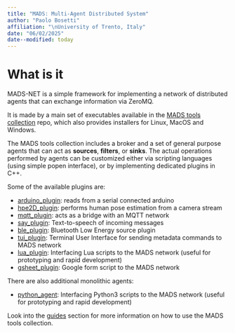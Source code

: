 ```yaml
---
title: "MADS: Multi-Agent Distributed System"
author: "Paolo Bosetti"
affiliation: "\nUniversity of Trento, Italy"
date: "06/02/2025"
date--modified: today
---
```


# What is it

MADS-NET is a simple framework for implementing a network of distributed agents that can exchange information via ZeroMQ.

It is made by a main set of executables available in the [MADS tools collection](https://github.com/pbosetti/MADS) repo, which also provides installers for Linux, MacOS and Windows.

The MADS tools collection includes a broker and a set of general purpose agents that can act as **sources**, **filters**, or **sinks**. The actual operations performed by agents can be customized either via scripting languages (using simple popen interface), or by implementing dedicated plugins in C++.

Some of the available plugins are:

-   [arduino_plugin](https://github.com/MADS-NET/arduino_plugin): reads from a serial connected arduino
-   [hpe2D_plugin](https://github.com/MADS-NET/hpe2d_plugin): performs human pose estimation from a camera stream
-   [mqtt_plugin](https://github.com/MADS-NET/mqtt_plugin): acts as a bridge with an MQTT network
-   [say_plugin](https://github.com/MADS-NET/say_plugin): Text-to-speech of incoming messages
-   [ble_plugin](https://github.com/MADS-NET/ble_plugin): Bluetooth Low Energy source plugin
-   [tui_plugin](https://github.com/MADS-NET/tui_plugin): Terminal User Interface for sending metadata commands to MADS network
-   [lua_plugin](https://github.com/MADS-NET/lua_plugin): Interfacing Lua scripts to the MADS network (useful for prototyping and rapid development)
-   [gsheet_plugin](https://github.com/MADS-NET/gsheet_plugin): Google form script to the MADS network

There are also additional monolithic agents:

-   [python_agent](https://github.com/MADS-NET/python_agent): Interfacing Python3 scripts to the MADS network (useful for prototyping and rapid development)

Look into the [guides](/guides.html) section for more information on how to use the MADS tools collection.

